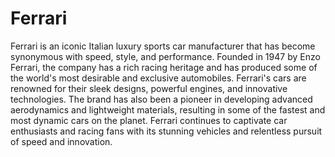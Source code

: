 # Ferrari

Ferrari is an iconic Italian luxury sports car manufacturer that has become synonymous with speed, style, and performance. Founded in 1947 by Enzo Ferrari, the company has a rich racing heritage and has produced some of the world's most desirable and exclusive automobiles. Ferrari's cars are renowned for their sleek designs, powerful engines, and innovative technologies. The brand has also been a pioneer in developing advanced aerodynamics and lightweight materials, resulting in some of the fastest and most dynamic cars on the planet. Ferrari continues to captivate car enthusiasts and racing fans with its stunning vehicles and relentless pursuit of speed and innovation.